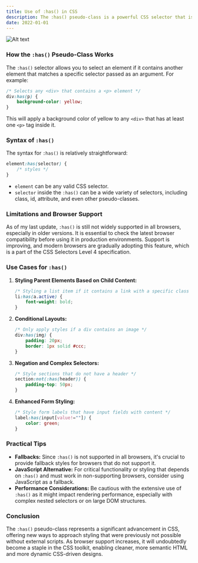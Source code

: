 ```yaml
---
title: Use of :has() in CSS
description: The :has() pseudo-class is a powerful CSS selector that is part of the CSS Selectors Level 4 specification. It provides a way to select an element based on the contents of its descendants, something that was previously only possible using JavaScript or by restructuring HTML to facilitate specific styling. This pseudo-class enables more complex styling scenarios directly within CSS, improving the ability to maintain and manage stylesheets.
date: 2022-01-01
---
```


![Alt text](https://plus.unsplash.com/premium_photo-1661877737564-3dfd7282efcb?q=80&w=2100&auto=format&fit=crop&ixlib=rb-4.0.3&ixid=M3wxMjA3fDB8MHxwaG90by1wYWdlfHx8fGVufDB8fHx8fA%3D%3D "title")

### How the `:has()` Pseudo-Class Works

The `:has()` selector allows you to select an element if it contains another element that matches a specific selector passed as an argument. For example:

```css
/* Selects any <div> that contains a <p> element */
div:has(p) {
    background-color: yellow;
}
```

This will apply a background color of yellow to any `<div>` that has at least one `<p>` tag inside it.

### Syntax of `:has()`

The syntax for `:has()` is relatively straightforward:

```css
element:has(selector) {
    /* styles */
}
```

- `element` can be any valid CSS selector.
- `selector` inside the `:has()` can be a wide variety of selectors, including class, id, attribute, and even other pseudo-classes.

### Limitations and Browser Support

As of my last update, `:has()` is still not widely supported in all browsers, especially in older versions. It is essential to check the latest browser compatibility before using it in production environments. Support is improving, and modern browsers are gradually adopting this feature, which is a part of the CSS Selectors Level 4 specification.

### Use Cases for `:has()`

1. **Styling Parent Elements Based on Child Content:**
   ```css
   /* Styling a list item if it contains a link with a specific class */
   li:has(a.active) {
       font-weight: bold;
   }
   ```

2. **Conditional Layouts:**
   ```css
   /* Only apply styles if a div contains an image */
   div:has(img) {
       padding: 20px;
       border: 1px solid #ccc;
   }
   ```

3. **Negation and Complex Selectors:**
   ```css
   /* Style sections that do not have a header */
   section:not(:has(header)) {
       padding-top: 50px;
   }
   ```

4. **Enhanced Form Styling:**
   ```css
   /* Style form labels that have input fields with content */
   label:has(input[value!=""]) {
       color: green;
   }
   ```

### Practical Tips

- **Fallbacks:** Since `:has()` is not supported in all browsers, it's crucial to provide fallback styles for browsers that do not support it.
- **JavaScript Alternative:** For critical functionality or styling that depends on `:has()` and must work in non-supporting browsers, consider using JavaScript as a fallback.
- **Performance Considerations:** Be cautious with the extensive use of `:has()` as it might impact rendering performance, especially with complex nested selectors or on large DOM structures.

### Conclusion

The `:has()` pseudo-class represents a significant advancement in CSS, offering new ways to approach styling that were previously not possible without external scripts. As browser support increases, it will undoubtedly become a staple in the CSS toolkit, enabling cleaner, more semantic HTML and more dynamic CSS-driven designs.